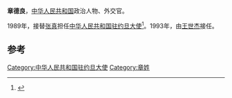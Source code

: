 '''章德良'''，[[中华人民共和国|中华人民共和国]]政治人物、外交官。

1989年，接替[[张真|张真]]担任[[中国驻约旦大使列表|中华人民共和国驻约旦大使]]<ref>{{cite web|author=中华人民共和国外交部|title=中国驻约旦历任大使|url=http://www.mfa.gov.cn/chn/pds/ziliao/wjrw/2167/2169/t9173.htm|publisher=中华人民共和国外交部|accessdate=2012-03-03}}</ref>。1993年，由[[王世杰_(中华人民共和国)|王世杰]]接任。

== 参考 ==
{{reflist}}
{{start box}}
{{s-dip}}
{{succession box|[[张真|张真]]|[[王世杰_(中华人民共和国)|王世杰]]|[[中国驻约旦大使列表|中华人民共和国驻约旦大使]]|1989年10月-1993年2月}}
{{end box}}
{{中国政治人物小作品}}

[[Category:中华人民共和国驻约旦大使|Category:中华人民共和国驻约旦大使]]
[[Category:章姓|Category:章姓]]